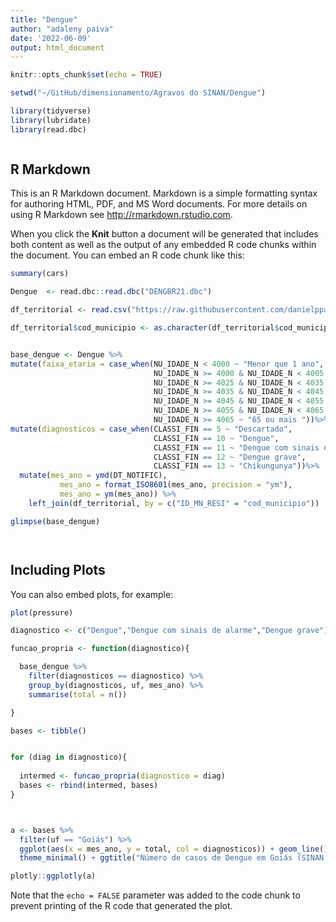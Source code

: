 ```yaml
---
title: "Dengue"
author: "adaleny paiva"
date: '2022-06-09'
output: html_document
---
```


```r
knitr::opts_chunk$set(echo = TRUE)

setwd("~/GitHub/dimensionamento/Agravos do SINAN/Dengue")

library(tidyverse)
library(lubridate)
library(read.dbc)



```

## R Markdown

This is an R Markdown document. Markdown is a simple formatting syntax for authoring HTML, PDF, and MS Word documents. For more details on using R Markdown see <http://rmarkdown.rstudio.com>.

When you click the **Knit** button a document will be generated that includes both content as well as the output of any embedded R code chunks within the document. You can embed an R code chunk like this:

```r
summary(cars)

Dengue  <- read.dbc::read.dbc("DENGBR21.dbc")

df_territorial <- read.csv("https://raw.githubusercontent.com/danielppagotto/dimensionamento/main/Agravos%20do%20SINAN/Animais%20pe%C3%A7onhentos/df_territorial.csv")

df_territorial$cod_municipio <- as.character(df_territorial$cod_municipio)


base_dengue <- Dengue %>%  
mutate(faixa_etaria = case_when(NU_IDADE_N < 4000 ~ "Menor que 1 ano",
                                NU_IDADE_N >= 4000 & NU_IDADE_N < 4005 ~ "Entre 1 e 4 anos",                                   NU_IDADE_N >= 4005 & NU_IDADE_N < 4015 ~ "Entre 5 e 14 anos",                                  NU_IDADE_N >= 4015 & NU_IDADE_N < 4025 ~ "Entre 15 e 24 anos", 
                                NU_IDADE_N >= 4025 & NU_IDADE_N < 4035 ~ "Entre 25 e 34 anos", 
                                NU_IDADE_N >= 4035 & NU_IDADE_N < 4045 ~ "Entre 35 e 44 anos", 
                                NU_IDADE_N >= 4045 & NU_IDADE_N < 4055 ~ "Entre 45 e 54 anos", 
                                NU_IDADE_N >= 4055 & NU_IDADE_N < 4065 ~ "Entre 55 e 64 anos", 
                                NU_IDADE_N >= 4065 ~ "65 ou mais "))%>%
mutate(diagnosticos = case_when(CLASSI_FIN == 5 ~ "Descartado",
                                CLASSI_FIN == 10 ~ "Dengue", 
                                CLASSI_FIN == 11 ~ "Dengue com sinais de alarme",
                                CLASSI_FIN == 12 ~ "Dengue grave",
                                CLASSI_FIN == 13 ~ "Chikungunya"))%>%
  mutate(mes_ano = ymd(DT_NOTIFIC),
           mes_ano = format_ISO8601(mes_ano, precision = "ym"),
           mes_ano = ym(mes_ano)) %>% 
    left_join(df_territorial, by = c("ID_MN_RESI" = "cod_municipio"))

glimpse(base_dengue)




```


## Including Plots

You can also embed plots, for example:

```r
plot(pressure)

diagnostico <- c("Dengue","Dengue com sinais de alarme","Dengue grave")

funcao_propria <- function(diagnostico){

  base_dengue %>% 
    filter(diagnosticos == diagnostico) %>% 
    group_by(diagnosticos, uf, mes_ano) %>%
    summarise(total = n())

}

bases <- tibble()


for (diag in diagnostico){
  
  intermed <- funcao_propria(diagnostico = diag)
  bases <- rbind(intermed, bases)
}




```
```r


a <- bases %>% 
  filter(uf == "Goiás") %>% 
  ggplot(aes(x = mes_ano, y = total, col = diagnosticos)) + geom_line() +
  theme_minimal() + ggtitle("Número de casos de Dengue em Goiás (SINAN - 2021)")

plotly::ggplotly(a)

```

Note that the `echo = FALSE` parameter was added to the code chunk to prevent printing of the R code that generated the plot.
